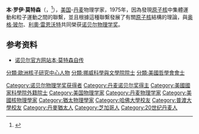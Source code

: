 {{Infobox scientist
|name              = 本·莫特森{{Nobel icon|1975年诺贝尔物理学奖|诺贝尔物理学奖}}<br>Ben Mottelson
|image             = Mottelson,Ben 1963 Kopenhagen.jpg
|caption           = 攝於1963年
|birth_date        = {{Birth date|1926|7|9}}
|birth_place       = {{USA-1912}}[[伊利諾伊州|伊利諾伊州]][[芝加哥|芝加哥]]
|death_date        = {{Death date and age|2022|5|13|1926|7|9}}<ref>{{Cite web |title=Dansk nobelprisvinder er død |url=https://politiken.dk/indland/art8773884/Ben-Roy-Mottelson-er-død |access-date=2022-05-21 |date=2022-05-16 |publisher={{tsl|en|Politiken}} |language=da |archive-date=2022-05-16 |archive-url=https://web.archive.org/web/20220516202527/https://politiken.dk/indland/art8773884/Ben-Roy-Mottelson-er-d%C3%B8d }}</ref>
|death_place       = {{DEN}}[[哥本哈根|哥本哈根]]
|residence         = 
|nationality       = {{USA}}<br>{{DEN}}
}}
'''本·罗伊·莫特森'''（{{lang-en|Ben Roy Mottelson}}，{{bd|1926年|7月9日|2022年|5月13日|catIdx=Mottelson}}<ref>{{cite news|url=https://www.bt.dk/samfund/ben-roy-mottelson-er-doed|title=Ben Roy Mottelson er død|language=da|work=B.T. Nyheder|date=2022-05-16|accessdate=2022-05-17|archive-date=2022-06-01|archive-url=https://web.archive.org/web/20220601184442/https://www.bt.dk/samfund/ben-roy-mottelson-er-doed}}</ref>），[[美国|美国]]-[[丹麦|丹麦]]物理学家，1975年，因為發現[[原子核|原子核]]中集體運動和粒子運動之間的聯繫，並且根據這種聯繫發展了有關[[原子核|原子核]]結構的理論，與[[奥格·玻尔|奥格·玻尔]]、[[利奧·雷恩沃特|利奧·雷恩沃特]]共同榮获[[诺贝尔物理学奖|诺贝尔物理学奖]]。

==参考资料==
{{reflist}}

* [http://nobelprize.org/nobel_prizes/physics/laureates/1975/mottelson-autobio.html 诺贝尔官方网站本·莫特森自传] {{Wayback|url=http://nobelprize.org/nobel_prizes/physics/laureates/1975/mottelson-autobio.html |date=20071024004343 }}

{{诺贝尔物理学奖获得者 (1951年-1975年)}}
{{Authority control}}
{{Physicist-stub}}
{{DEFAULTSORT:Mottelson, Ben Roy}}
[[Category:诺贝尔物理学奖获得者|Category:诺贝尔物理学奖获得者]]
[[Category:丹麦诺贝尔奖得主|Category:丹麦诺贝尔奖得主]]
[[Category:美國國家科學院外籍院士|Category:美國國家科學院外籍院士]]
[[分類:歐洲核子研究中心人物|分類:歐洲核子研究中心人物]]
[[分類:挪威科學與文學院院士|分類:挪威科學與文學院院士]]
[[分類:美國哲學會會士|分類:美國哲學會會士]]
[[Category:美国物理学家|Category:美国物理学家]]
[[Category:丹麦物理学家|Category:丹麦物理学家]]
[[Category:美國核物理學家|Category:美國核物理學家]]
[[Category:猶太物理學家|Category:猶太物理學家]]
[[Category:哈佛大學校友|Category:哈佛大學校友]]
[[Category:普渡大學校友|Category:普渡大學校友]]
[[Category:丹麥猶太人|Category:丹麥猶太人]]
[[Category:芝加哥人|Category:芝加哥人]]
[[Category:20世纪丹麦人|Category:20世纪丹麦人]]
